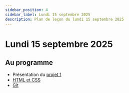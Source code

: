 ```yaml
---
sidebar_position: 4
sidebar_label: Lundi 15 septembre 2025
description: Plan de leçon du lundi 15 septembre 2025
---
```


# Lundi 15 septembre 2025

## Au programme

- Présentation du [projet 1](../evaluations/projet_1.mdx)
- [HTML et CSS](../notes_de_cours/theme_1/html_css.mdx)
- [Git](https://archambaultv-prof.github.io/git/)
